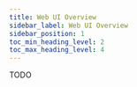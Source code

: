---
title: Web UI Overview
sidebar_label: Web UI Overview
sidebar_position: 1
toc_min_heading_level: 2
toc_max_heading_level: 4
---

TODO